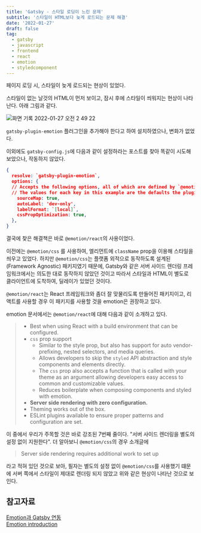 ```yaml
---
title: 'Gatsby - 스타일 로딩이 느린 문제'
subtitle: '스타일이 HTML보다 늦게 로드되는 문제 해결'
date: '2022-01-27'
draft: false
tag:
  - gatsby
  - javascript
  - frontend
  - react
  - emotion
  - styledcomponent
---
```

페이지 로딩 시, 스타일이 늦게 로드되는 현상이 있었다.

스타일이 없는 날것의 HTML이 먼저 보이고, 잠시 후에 스타일이 씌워지는 현상이 나타난다.
아래 그림과 같다.

![화면 기록 2022-01-27 오전 2 49 22](https://user-images.githubusercontent.com/53252434/151221838-eb89abac-99f3-4be7-ae6c-e2172d03b2f2.gif)

`gatsby-plugin-emotion` 플러그인을 추가해야 한다고 하여 설치하였으나, 변화가 없었다.

이외에도 `gatsby-config.js`에 다음과 같이 설정하라는 포스트를 찾아 똑같이 시도해 보았으나, 작동하지 않았다.

```json
{
  resolve: `gatsby-plugin-emotion`,
  options: {
  // Accepts the following options, all of which are defined by `@emotion/babel-plugin` plugin.
  // The values for each key in this example are the defaults the plugin uses.
    sourceMap: true,
    autoLabel: 'dev-only',
    labelFormat: `[local]`,
    cssPropOptimization: true,
  },
}
```

결국에 찾은 해결책은 바로 `@emotion/react`의 사용이었다.

이전에는 `@emotion/css` 를 사용하여, 엘리먼트에 `className` prop을 이용해 스타일을 씌우고 있었다. 하지만 `@emotion/css`는 플랫폼 외적으로 동작하도록 설계된(Framework Agnostic) 패키지였기 때문에, Gatsby와 같은 서버 사이드 렌더링 프레임워크에서는 의도한 대로 동작하지 않았던 것이고 따라서 스타일과 HTML이 별도로 클라이언트에 도착하여, 딜레이가 있었던 것이다.

`@emotion/react`는 React 프레임워크와 좀더 잘 맞물리도록 만들어진 패키지이고, 리액트를 사용할 경우 이 패키지를 사용할 것을 emotion은 권장하고 있다.

emotion 문서에서는 `@emotion/react`에 대해 다음과 같이 소개하고 있다.

> - Best when using React with a build environment that can be configured.
> - `css` prop support
>   - Similar to the style prop, but also has support for auto vendor-prefixing, nested selectors, and media queries.
>   - Allows developers to skip the `styled` API abstraction and style components and elements directly.
>   - The `css` prop also accepts a function that is called with your theme as an argument allowing developers easy access to common and customizable values.
>   - Reduces boilerplate when composing components and styled with emotion.
> - **Server side rendering with zero configuration.**
> - Theming works out of the box.
> - ESLint plugins available to ensure proper patterns and configuration are set.

이 중에서 우리가 주목할 것은 바로 강조된 7번째 줄이다. "서버 사이드 렌더링을 별도의 설정 없이 지원한다". 더 알아보니 `@emotion/css`의 경우 소개글에 

> Server side rendering requires additional work to set up

라고 적혀 있던 것으로 보아, 필자는 별도의 설정 없이 `@emotion/css`를 사용했기 떄문에 서버 쪽에서 스타일이 제대로 렌더링 되지 않았고 위와 같은 현상이 나타난 것으로 보인다.

## 참고자료
[Emotion과 Gatsby 연동](https://emotion.sh/docs/ssr#gatsby)  
[Emotion introduction](https://emotion.sh/docs/introduction)
